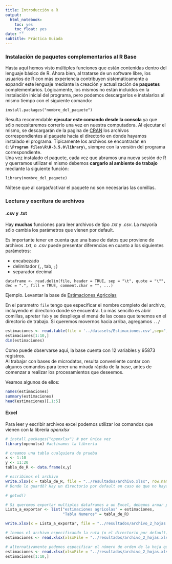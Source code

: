 ```yaml
---
title: Introducción a R
output:
  html_notebook:
    toc: yes
    toc_float: yes
date: ""
subtitle: Práctica Guiada
---
```


### Instalación de paquetes complementarios al R Base          

Hasta aquí hemos visto múltiples funciones que están contenidas dentro del lenguaje básico de R. Ahora bien, al tratarse de un software libre, los usuarios de R con más experiencia contribuyen sistemáticamente a expandir este lenguaje mediante la creación y actualización de __paquetes__ complementarios. Lógicamente, los mismos no están incluidos en la instalación inicial del programa, pero podemos descargarlos e instalarlos al mismo tiempo con el siguiente comando:   
``` 
install.packages("nombre_del_paquete") 
```
Resulta recomendable __ejecutar este comando desde la consola__ ya que sólo necesitaremos correrlo una vez en nuestra computadora. Al ejecutar el mismo, se descargarán de la pagina de [CRAN](www.cran.r-project.org) los archivos correspondientes al paquete hacia el directorio en donde hayamos instalado el programa. Típicamente los archivos se encontrarán en __`C:\Program Files\R\R-3.5.0\library\`__, siempre con la versión del programa correspondiente.              
Una vez instalado el paquete, cada vez que abramos una nueva sesión de R y querramos utilizar el mismo debemos **cargarlo al ambiente de trabajo** mediante la siguiente función:
``` 
library(nombre_del_paquete)
```
Nótese que al cargar/activar el paquete no son necesarias las comillas.

### Lectura y escritura de archivos

#### .csv  y  .txt

Hay __muchas__ funciones para leer archivos de tipo _.txt_ y _.csv_. La mayoría sólo cambia los parámetros que vienen por default. 

Es importante tener en cuenta que una base de datos que proviene de archivos _.txt_, o _.csv_ puede presentar diferencias en cuanto a los siguientes parámetros:

- encabezado
- delimitador (```,```, tab, ```;```)
- separador decimal 


``` 
dataframe <- read.delim(file, header = TRUE, sep = "\t", quote = "\"", dec = ".", fill = TRUE, comment.char = "", ...) 
```

Ejemplo. Levantar la base de [Estimaciones Agricolas](http://datosestimaciones.magyp.gob.ar/reportes.php?reporte=Estimaciones)

En el parametro `file` tengo que especificar el nombre completo del archivo, incluyendo el directorio donde se encuentra. Lo más sencillo es abrir comillas, apretar `Tab` y se despliega el menú de las cosas que tenemos en el directorio de trabajo. Si queremos movernos hacia arriba, agregamos `../`




```r
estimaciones <- read.table(file = '../datasets/Estimaciones.csv',sep=";", header = TRUE)
estimaciones[1:10,]
dim(estimaciones)
```


Como puede observarse aquí, la base cuenta con  12 variables y 95873 registros.  
Al trabajar con bases de microdatos, resulta conveniente contar con algunos comandos para tener una mirada rápida de la base, antes de comenzar a realizar los procesamientos que deseemos.     

Veamos algunos de ellos:


```r
names(estimaciones)
summary(estimaciones)
head(estimaciones)[,1:5]
```

#### Excel 


Para leer y escribir archivos excel podemos utilizar los comandos que vienen con la librería _openxlsx_

```r

# install.packages("openxlsx") # por única vez
library(openxlsx) #activamos la librería

# creamos una tabla cualquiera de prueba
x <- 1:10
y <- 11:20
tabla_de_R <- data.frame(x,y)

# escribimos el archivo
write.xlsx(x = tabla_de_R, file = "../resultados/archivo.xlsx", row.names = FALSE)
# Donde lo guardó? Hay un directorio por default en caso de que no hayamos definido alguno.

# getwd()

# Si queremos exportar multiples dataframes a un Excel, debemos armar previamente una lista de ellos. Cada dataframe se guardará en una pestaña de excel, cuyo nombre corresponderá al que definamos para cada Dataframe a la hora de crear la lista.
Lista_a_exportar <- list("estimaciones agricolas" = estimaciones,
                         "Tabla Numeros" = tabla_de_R)

write.xlsx(x = Lista_a_exportar, file = "../resultados/archivo_2_hojas.xlsx", row.names = FALSE)

# leemos el archivo especificando la ruta (o el directorio por default) y el nombre de la hoja que contiene los datos
estimaciones <- read.xlsx(xlsxFile = "../resultados/archivo_2_hojas.xlsx", sheet = "estimaciones agricolas")

# alternativamente podemos especificar el número de orden de la hoja que deseamos levantar
estimaciones <- read.xlsx(xlsxFile = "../resultados/archivo_2_hojas.xlsx", sheet = 1)
estimaciones[1:10,]
```


